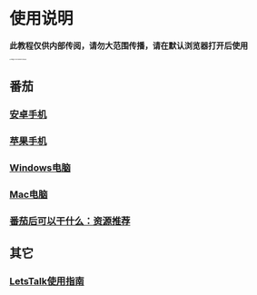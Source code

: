 # 使用说明

**此教程仅供内部传阅，请勿大范围传播，请在默认浏览器打开后使用**

<img src="index/image-20220818120028637.png" alt="image-20220818120028637" style="zoom: 15%;" />

## 番茄

### [安卓手机](/android)

### [苹果手机](/apple)

### [Windows电脑](/windows)

### [Mac电脑](/mac)

### [番茄后可以干什么：资源推荐](/guide)

## 其它

### [LetsTalk使用指南](/letstalk)

